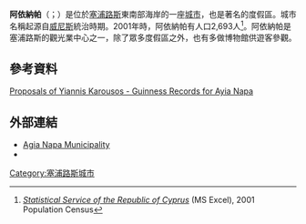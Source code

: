 {{Refimprove|date=2010年4月}}
{{Infobox settlement
<!--See the Table at Infobox Settlement for all fields and descriptions of usage-->
<!-- Basic info  ---------------->
|name                     = 阿依納帕
|official_name            = {{lang|el|Αγία Νάπα}}<br />{{lang|tr|Aya Napa}}
|nickname                 =
|settlement_type          =
|motto                    =
<!-- images and maps  ----------->
|image_skyline            = View of Agia Napa beach located in vicinity of Nelia Beach Hotel.jpg
|imagesize                = 300px
|image_caption            =
|image_flag               =
|flag_size                =
|image_seal               = <!-- 檔案不存在 Agia Napa.png ，可從英文維基百科取得 -->
|seal_size                = 100px
|pushpin_map              = Cyprus
|pushpin_label_position   = bottom
|pushpin_mapsize          = 300
|pushpin_map_caption      = Location of Ayia Napa within [[Cyprus|Cyprus]]
<!-- Location ------------------>
|subdivision_type         = 國家
|subdivision_name         = {{flag|Cyprus}}
|subdivision_type1        = [[塞浦路斯地區列表|地區]]
|subdivision_name1        = [[法馬古斯塔區|法馬古斯塔區]]
|subdivision_type2        =
|subdivision_name2        =
|subdivision_type3        =
|subdivision_name3        =
<!-- Politics ----------------->
|government_footnotes     =
|government_type          =
|leader_title             = [[市長|市長]]
|leader_name              = Yiannis Karousos
|established_title        =  <!-- Settled -->
|established_date         =
<!-- Area    --------------------->
|area_magnitude           =
|unit_pref                = Imperial <!--Enter: Imperial, if Imperial (metric) is desired-->
|area_footnotes           =
|area_total_km2           = <!-- ALL fields dealing with a measurements are subject to automatic unit conversion-->
|area_land_km2            = <!--See table @ Template:Infobox Settlement for details on automatic unit conversion-->
|area_metro_km2           =
<!-- Population   ----------------------->
|population_as_of         = 2001年
|population_footnotes     = <ref>[http://www.mof.gov.cy/mof/cystat/statistics.nsf/All/A5E0A9096615A568C2257122003FB72E/$file/POPULATION%20BY%20MUNICIPALITY_COMMUNITY-EN.xls?OpenElement ''Statistical Service of the Republic of Cyprus''] (MS Excel), 2001 Population Census</ref>
|population_note          =
|population_total         = 2693
|population_density_km2   =

<!-- General information  --------------->
|timezone                 = [[Eastern_European_Time|EET]]
|utc_offset               = +2
|timezone_DST             = [[Eastern_European_Summer_Time|EEST]]
|utc_offset_DST           = +3
|coordinates              = {{coord|34.98|N|34.00|E|region:CY_type:city|display=inline,title}}
|elevation_footnotes      = <!--for references: use <ref> </ref> tags-->
|elevation_m              =
|elevation_ft             =
<!-- Area/postal codes & others -------->
|postal_code_type         =
|postal_code              = <!-- enter ZIP code, Postcode, Post code, Postal code... -->
|area_code                =
|blank_name               =
|blank_info               =
|blank1_name              =
|blank1_info              =
|website                  = {{url|http://www.ayianapa.org.cy/}}
|footnotes                =
}}
'''阿依納帕'''（{{lang-el|Αγία Νάπα}}；{{lang-tr|Aya Napa}}）是位於[[塞浦路斯|塞浦路斯]]東南部海岸的一座[[城市|城市]]，也是著名的度假區。城市名稱起源自[[威尼斯|威尼斯]]統治時期。2001年時，阿依納帕有人口2,693人<ref>[http://www.mof.gov.cy/mof/cystat/statistics.nsf/All/A5E0A9096615A568C2257122003FB72E/$file/POPULATION%20BY%20MUNICIPALITY_COMMUNITY-EN.xls?OpenElement ''Statistical Service of the Republic of Cyprus''] {{Wayback|url=http://www.mof.gov.cy/mof/cystat/statistics.nsf/All/A5E0A9096615A568C2257122003FB72E/$file/POPULATION%20BY%20MUNICIPALITY_COMMUNITY-EN.xls?OpenElement |date=20160303210857 }} (MS Excel), 2001 Population Census</ref>。阿依納帕是塞浦路斯的觀光業中心之一，除了眾多度假區之外，也有多做博物館供遊客參觀。

==參考資料==
{{Reflist}}
[http://www.yianniskarousos.com Proposals of Yiannis Karousos - Guinness Records for Ayia Napa] {{Wayback|url=http://www.yianniskarousos.com/ |date=20191203204059 }}

==外部連結==
{{Commons category|Agia Napa Monastery}}
{{Commons category|Agia Napa}}
* [http://www.agianapa.org.cy/ Agia Napa Municipality] {{Wayback|url=http://www.agianapa.org.cy/ |date=20130520120402 }}
*{{dmoz|Regional/Middle_East/Cyprus/Famagusta_District/Agia_Napa|Agia Napa}}

{{Authority control}}
[[Category:塞浦路斯城市|Category:塞浦路斯城市]]